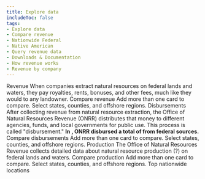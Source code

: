 ```yaml
---
title: Explore data
includeToc: false
tags: 
- Explore data
- Compare revenue
- Nationwide Federal
- Native American
- Query revenue data
- Downloads & Documentation
- How revenue works
- Revenue by company
---
```

<DataFilterProviderWrapper defaults='explore_data_filter_default'>
  <Container style={{ padding: 0 }} maxWidth={false}>
    <Box style={{ background: 'white' }}>
      <ExploreData>
        <ContextProvider params={'?dataType=Revenue'}>
          <Revenue>
            <MapContext>
              <RevenueMap />
              <SummaryCards>
                <RevenueSummaryTrends />
                <RevenueSummaryTopCommodities />
              </SummaryCards>
            </MapContext>
            <Box style={{ position: 'relative', background: 'white', zIndex: 250, paddingBottom: 50 }}>
              <Box name="exploreDataContent" className="explore-data-content">
                <CompareContext>
                  <PageSubMenu
                    menuItems={[
                      'Compare revenue',
                      'Nationwide revenue summary',
                      'Top nationwide locations'
                    ]} />
                  <Container>
                    <Grid container>
                      <Grid item md={12}>
                        <Box mb={1} color="secondary.main" borderBottom={5}>
                          <Box component="h2" color="secondary.dark">Revenue</Box>
                        </Box>
                        <Typography variant="body1">
                          When companies extract natural resources on federal lands and waters, they pay royalties, rents, bonuses, and other fees, much like they would to any landowner.  <LocationTotal location='Nationwide Federal' /> 
                        </Typography>
                      </Grid>
                    </Grid>
                  </Container>
                  <Container id="compare-revenue">
                    <Grid container>
                      <Grid item md={12}>
                        <Box color="secondary.main" mt={5} mb={2} borderBottom={2}>
                          <Box component="h3" color="secondary.dark">Compare revenue</Box>
                        </Box>
                        <Box fontSize="body1.fontSize">
                          Add more than one card to compare.  Select states, counties, and offshore regions.
                        </Box>
                      </Grid>
                    </Grid>
                    <Grid container style={{ overflowX: 'auto' }}>
                      <Grid item md={12}>
                        <DetailCards>
                          <RevenueDetailTrends />
                          <RevenueDetailCommodities />
                          <RevenueDetailTypes />
                          <RevenueCountyMap />
                        </DetailCards>
                      </Grid>
                    </Grid>
                  </Container>
                  <RevenueOverTime title="Revenue over time" />         
                </CompareContext>
                <NationalRevenueSummary title="Nationwide revenue summary" />
                <TopLocations title="Top nationwide locations" />
              </Box>
            </Box>
          </Revenue>
        </ContextProvider>
        <ContextProvider params={'?dataType=Disbursements'}>
          <Disbursements>
            <MapContext>
              <DisbursementMap />
              <SummaryCards>
                <DisbursementTrend />
                <DisbursementRecipientSummary/>
              </SummaryCards>
            </MapContext>
            <Box style={{ position: 'relative', background: 'white', zIndex: 250, paddingBottom: 50 }}>
              <Box name="exploreDataContent" className="explore-data-content">
                <CompareContext>
                  <PageSubMenu
                    menuItems={[
                      'Compare disbursements',
                      'Nationwide disbursements summary',
                      'Top nationwide recipients'
                    ]}
                  />
                  <Container>
                    <Grid container>
                      <Grid item md={12}>
                        <Box mb={1} color="secondary.main" borderBottom={5}>
                          <Box component="h2" color="secondary.dark">Disbursements</Box>
                        </Box>
                        <Typography variant="body1">
                          After collecting revenue from natural resource extraction, the Office of Natural Resources Revenue (ONRR) distributes that money to different agencies, funds, and local governments for public use. This process is called "disbursement." <strong>In <Year />, ONRR disbursed a total of <DisbursementLocationTotal location='Nationwide Federal' /> from federal sources.</strong>
                        </Typography>
                      </Grid>
                    </Grid>
                  </Container>
                  <Container id="compare-disbursements">
                    <Grid container>
                      <Grid item md={12}>
                        <Box color="secondary.main" mt={5} mb={2} borderBottom={2}>
                          <Box component="h3" color="secondary.dark">Compare disbursements</Box>
                        </Box>
                        <Box fontSize="body1.fontSize">
                          Add more than one card to compare.  Select states, counties, and offshore regions.
                        </Box>
                      </Grid>
                    </Grid>
                    <Grid container>
                      <Grid item md={12}>
                        <DetailCards>
                          <DisbursementDetailTrends />
                          <DisbursementRecipients />
                          <DisbursementSources />  
                        </DetailCards>
                      </Grid>
                    </Grid>
                  </Container>
                  <DisbursementsOverTime title="Disbursements over time"  />   
                </CompareContext>         
                <NationwideDisbursementSummary title="Nationwide disbursements summary" />
                <DisbursementTopRecipients title="Top nationwide recipients" />
              </Box>
            </Box>
          </Disbursements>
        </ContextProvider>
        <ContextProvider params={'?dataType=Production'}>
          <Production>
            <MapContext>
              <ProductionMap />
              <SummaryCards>
                <ProductionSummaryTrends /> 
              </SummaryCards>
            </MapContext>
            <Box style={{ position: 'relative', background: 'white', zIndex: 250, paddingBottom: 50 }}>
              <Box name="exploreDataContent" className="explore-data-content">
                <CompareContext>
                  <PageSubMenu
                    menuItems={[
                      'Compare production',
                      'Top nationwide locations'
                    ]}
                  />
                  <Container>
                    <Grid container>
                      <Grid item md={12}>
                        <Box mb={1} color="secondary.main" borderBottom={5}>
                          <Box component="h2" color="secondary.dark">Production</Box>
                        </Box>
                        <Typography variant="body1">
                          The Office of Natural Resources Revenue collects detailed data about natural resource production (?) on federal lands and waters.
                        </Typography>
                      </Grid>
                    </Grid>
                  </Container>
                  <Container id="compare-oil-production">
                    <Grid container>
                      <Grid item md={12}>
                        <Box color="secondary.main" mt={5} mb={2} borderBottom={2}>
                          <Box component="h3" color="secondary.dark">Compare production</Box>
                        </Box>
                        <Box fontSize="body1.fontSize">
                          Add more than one card to compare.  Select states, counties, and offshore regions.
                        </Box>
                      </Grid>
                    </Grid>
                    <Grid container>
                      <Grid item md={12}>
                        <DetailCards>     
                          <ProductionDetailTrends />
                          <ProductionLandCategory title="Production over time"  />        
                          <ProductionTopLocations title="Top locations" vertical maxLegendWidth='800px' />   
                          <ProductionCountyMap />
                        </DetailCards>
                      </Grid>
                    </Grid>
                  </Container>       
                  <ProductionOverTime title="Production over time" />
                </CompareContext>
                <Container id="top-nationwide-locations">
                  <Grid container>
                    <Grid item md={12}>
                      <Box mb={1} color="secondary.main" borderBottom={5}>
                        <Box component="h2" color="secondary.dark">Top nationwide locations</Box>
                      </Box>               
                      <ProductionTopLocations horizontal />
                    </Grid>
                  <ProductionOverview />
                  </Grid>
                </Container>
              </Box>
            </Box>
          </Production>
        </ContextProvider>
      </ExploreData>
    </Box>
  </Container>
</DataFilterProviderWrapper>


